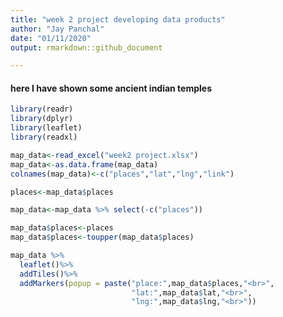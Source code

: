 ---
title: "week 2 project developing data products"
author: "Jay Panchal"
date: "01/11/2020"
output: rmarkdown::github_document

---






#### here I have shown some ancient indian temples

```{r echo=FALSE,warning=FALSE,message=FALSE}
library(readr)
library(dplyr)
library(leaflet)
library(readxl)

map_data<-read_excel("week2 project.xlsx")
map_data<-as.data.frame(map_data)
colnames(map_data)<-c("places","lat","lng","link")

places<-map_data$places

map_data<-map_data %>% select(-c("places"))

map_data$places<-places
map_data$places<-toupper(map_data$places)

map_data %>%
  leaflet()%>%
  addTiles()%>%
  addMarkers(popup = paste("place:",map_data$places,"<br>",
                           "lat:",map_data$lat,"<br>",
                           "lng:",map_data$lng,"<br>"))


```